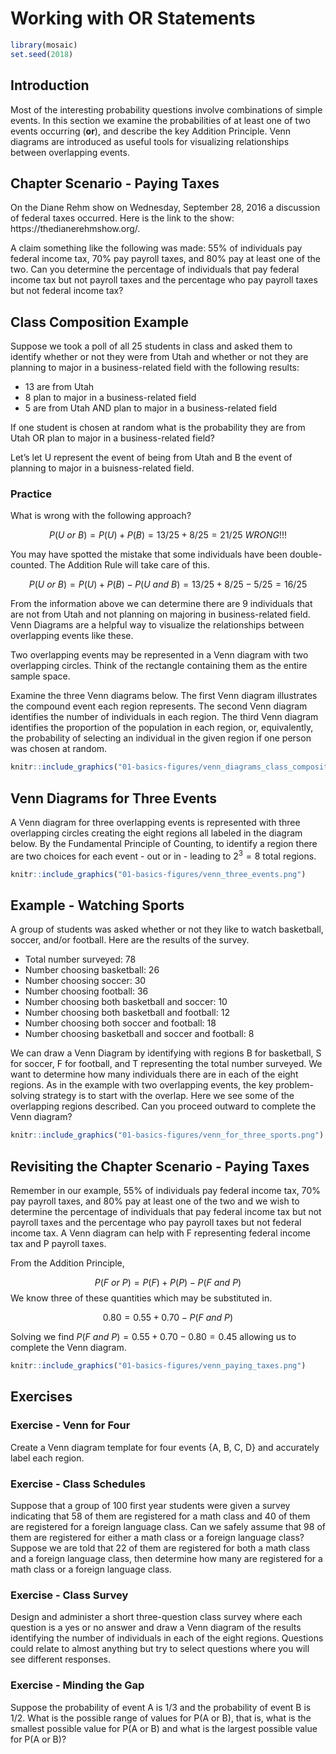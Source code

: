 # Working with OR Statements {#working_with_or_statements}

```r
library(mosaic)
set.seed(2018)
```


## Introduction {#introduction}

Most of the interesting probability questions involve combinations of simple events. In this section we examine the probabilities of at least one of two events occurring (**or**), and describe the key Addition Principle. Venn diagrams are introduced as useful tools for visualizing relationships between overlapping events.

## Chapter Scenario - Paying Taxes {#chapter_scenario_paying_taxes}

On the Diane Rehm show on Wednesday, September 28, 2016 a discussion of federal taxes occurred. Here is the link to the show: https://thedianerehmshow.org/. 

A claim something like the following was made: 55% of individuals pay federal income tax, 70% pay payroll taxes, and 80% pay at least one of the two. Can you determine the percentage of individuals that pay federal income tax but not payroll taxes and the percentage who pay payroll taxes but not federal income tax?

## Class Composition Example

Suppose we took a poll of all 25 students in class and asked them to identify whether or not they were from Utah and whether or not they are planning to major in a business-related field with the following results:

* 13 are from Utah
* 8 plan to major in a business-related field
* 5 are from Utah AND plan to major in a business-related field

If one student is chosen at random what is the probability they are from Utah OR plan to major in a business-related field?

Let's let U represent the event of being from Utah and B the event of planning to major in a buisness-related field.

### Practice 
What is wrong with the following approach?

$$P(U \ or \ B) = P(U)+P(B)= 13/25 + 8/25 = 21/25 \ WRONG!!!$$

You may have spotted the mistake that some individuals have been double-counted. The Addition Rule will take care of this.

$$P(U \ or \ B) = P(U)+P(B)-P(U \ and \ B) = 13/25 + 8/25 - 5/25 = 16/25$$

From the information above we can determine there are 9 individuals that are not from Utah and not planning on majoring in business-related field. Venn Diagrams are a helpful way to visualize the relationships between overlapping events like these. 

Two overlapping events may be represented in a Venn diagram with two overlapping circles. Think of the rectangle containing them as the entire sample space.

Examine the three Venn diagrams below. The first Venn diagram illustrates the compound event each region represents. The second Venn diagram identifies the number of individuals in each region. The third Venn diagram identifies the proportion of the population in each region, or, equivalently, the probability of selecting an individual in the given region if one person was chosen at random. 

```r
knitr::include_graphics("01-basics-figures/venn_diagrams_class_composition.png")
```

## Venn Diagrams for Three Events

A Venn diagram for three overlapping events is represented with three overlapping circles creating the eight regions all labeled in the diagram below. By the Fundamental Principle of Counting, to identify a region there are two choices for each event - out or in - leading to $2^{3}=8$ total regions. 

```r
knitr::include_graphics("01-basics-figures/venn_three_events.png")
```

## Example - Watching Sports
A group of students was asked whether or not they like to watch basketball, soccer, and/or football. Here are the results of the survey.

* Total number surveyed: 78
* Number choosing basketball: 26
* Number choosing soccer: 30
* Number choosing football: 36
* Number choosing both basketball and soccer: 10
* Number choosing both basketball and football: 12
* Number choosing both soccer and football: 18
* Number choosing basketball and soccer and football: 8

We can draw a Venn Diagram by identifying with regions B for basketball, S for soccer, F for football, and T representing the total number surveyed. We want to determine how many individuals there are in each of the eight regions. As in the example with two overlapping events, the key problem-solving strategy is to start with the overlap. Here we see some of the overlapping regions described. Can you proceed outward to complete the Venn diagram?

```r
knitr::include_graphics("01-basics-figures/venn_for_three_sports.png")
```

## Revisiting the Chapter Scenario - Paying Taxes {#revisit_chapter_scenario}

Remember in our example, 55% of individuals pay federal income tax, 70% pay payroll taxes, and 80% pay at least one of the two and we wish to determine the percentage of individuals that pay federal income tax but not payroll taxes and the percentage who pay payroll taxes but not federal income tax. A Venn diagram can help with F representing federal income tax and P payroll taxes.

From the Addition Principle, 

$$P(F \ or \ P)=P(F)+P(P)-P(F \ and \ P)$$
We know three of these quantities which may be substituted in.

$$0.80=0.55+0.70-P(F \ and \ P)$$

Solving we find $P(F \ and \ P)=0.55 + 0.70 - 0.80=0.45$ allowing us to complete the Venn diagram.

```r
knitr::include_graphics("01-basics-figures/venn_paying_taxes.png")
```


## Exercises {#exercises}

### Exercise - Venn for Four
Create a Venn diagram template for four events {A, B, C, D} and accurately label each region.

### Exercise - Class Schedules
Suppose that a group of 100 first year students were given a survey indicating that 58 of them are registered for a math class and 40 of them are registered for a foreign language class. Can we safely assume that 98 of them are registered for either a math class or a foreign language class? Suppose we are told that 22 of them are registered for both a math class and a foreign language class, then determine how many are registered for a math class or a foreign language class.

### Exercise - Class Survey
Design and administer a short three-question class survey where each question is a yes or no answer and draw a Venn diagram of the results identifying the number of individuals in each of the eight regions. Questions could relate to almost anything but try to select questions where you will see different responses.

### Exercise - Minding the Gap
Suppose the probability of event A is 1/3 and the probability of event B is 1/2. What is the possible range of values for P(A or B), that is, what is the smallest possible value for P(A or B) and what is the largest possible value for P(A or B)?










